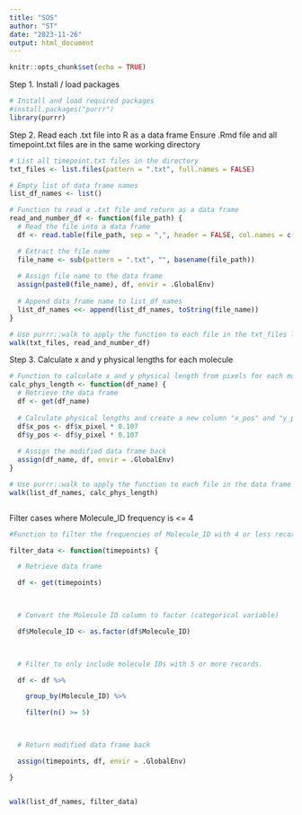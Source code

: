 ```yaml
---
title: "SOS"
author: "ST"
date: "2023-11-26"
output: html_document
---
```


```r
knitr::opts_chunk$set(echo = TRUE)
```


Step 1. Install / load packages
```r
# Install and load required packages
#install.packages("purrr")
library(purrr)
```

Step 2. Read each .txt file into R as a data frame 
Ensure .Rmd file and all timepoint.txt files are in the same working directory
```r

# List all timepoint.txt files in the directory
txt_files <- list.files(pattern = ".txt", full.names = FALSE)

# Empty list of data frame names
list_df_names <- list()

# Function to read a .txt file and return as a data frame
read_and_number_df <- function(file_path) {
  # Read the file into a data frame
  df <- read.table(file_path, sep = ",", header = FALSE, col.names = c("x_pixel", "y_pixel", "Frame_number", "Molecule_ID"))

  # Extract the file name
  file_name <- sub(pattern = ".txt", "", basename(file_path))
  
  # Assign file name to the data frame
  assign(paste0(file_name), df, envir = .GlobalEnv)
  
  # Append data frame name to list_df_names
  list_df_names <<- append(list_df_names, toString(file_name))
}

# Use purrr::walk to apply the function to each file in the txt_files list
walk(txt_files, read_and_number_df)


```

Step 3. Calculate x and y physical lengths for each molecule 

```r
# Function to calculate x and y physical length from pixels for each molecule 
calc_phys_length <- function(df_name) {
  # Retrieve the data frame
  df <- get(df_name)
  
  # Calculate physical lengths and create a new column "x_pos" and "y_pos"
  df$x_pos <- df$x_pixel * 0.107
  df$y_pos <- df$y_pixel * 0.107
  
  # Assign the modified data frame back
  assign(df_name, df, envir = .GlobalEnv)
}

# Use purrr::walk to apply the function to each file in the data frame list
walk(list_df_names, calc_phys_length)



```

Filter cases where Molecule_ID frequency is <= 4 

```r


#Function to filter the frequencies of Molecule_ID with 4 or less records.

filter_data <- function(timepoints) {

  # Retrieve data frame

  df <- get(timepoints)

 

  # Convert the Molecule ID column to factor (categorical variable)

  df$Molecule_ID <- as.factor(df$Molecule_ID)

 

  # Filter to only include molecule IDs with 5 or more records.

  df <- df %>%

    group_by(Molecule_ID) %>%

    filter(n() >= 5)

 

  # Return modified data frame back

  assign(timepoints, df, envir = .GlobalEnv)

}


walk(list_df_names, filter_data)

```
